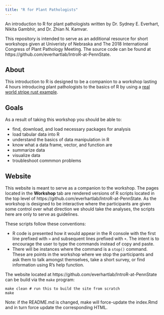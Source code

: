 ```yaml
---
title: "R for Plant Pathologists"
---
```



An introduction to R for plant pathologists written by Dr. Sydney E. Everhart, Nikita Gambhir, and Dr. Zhian
N. Kamvar.

This repository is intended to serve as an additional resource for short 
workshops given at Univeristy of Nebraska and The 2018 International Congress of Plant Pathology Meeting. The source code can be found at 
https://github.com/everhartlab/IntroR-at-PennState.

## About 

This introduction to R is designed to be a companion to a workshop lasting 4 
hours introducing plant pathologists to the basics of R by using a 
[real world stripe rust example]. 

## Goals

As a result of taking this workshop you should be able to:

 - find, download, and load necessary packages for analysis
 - load tabular data into R
 - understand the basics of data manipulation in R
 - know what a data frame, vector, and function are
 - summarize data
 - visualize data
 - troubleshoot commmon problems

[real world stripe rust example]: http://www.apsnet.org/edcenter/advanced/topics/EcologyAndEpidemiologyInR/DiseaseProgress/Pages/StripeRust.aspx "APS Education Center: Using the area under the disease progress curve to compare disease severity"

## Website

This website is meant to serve as a companion to the workshop. The pages located
in the **Workshop** tab are rendered versions of R scripts located in the top 
level of https://github.com/everhartlab/IntroR-at-PennState. As the workshop is designed to
be interactive where the participants are given some control over what direction
we should take the analyses, the scripts here are only to serve as guidelines.

These scripts follow these conventions:

 - R code is presented how it would appear in the R console with the first line
   prefixed with `>` and subsequent lines prefixed with `+`. The intent is to
   encourage the user to type the commands instead of copy and paste.
 - There will be instances where the command is a `stop()` command. These are
   points in the workshop where we stop the participants and ask them to talk 
   amongst themselves, take a short survey, or find information using R's help
   function.



The website located at https://github.com/everhartlab/IntroR-at-PennState can be build via the
`make` program:

```make
make clean # run this to build the site from scratch
make
```

Note: if the README.md is changed, make will force-update the index.Rmd and in
turn force update the corresponding HTML.
